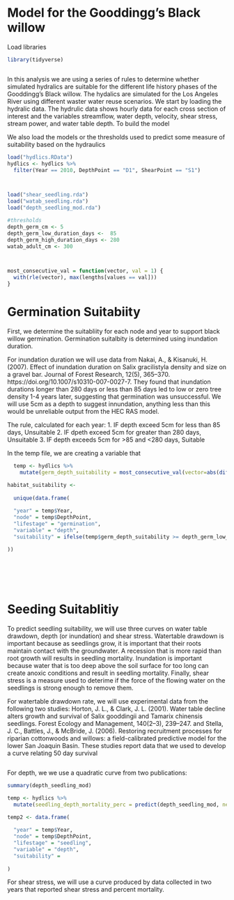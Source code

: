 Model for the Gooddingg's Black willow
======================================


Load libraries

```r

library(tidyverse)



```


In this analysis we are using  a series of rules to determine whether simulated hydralics are suitable for the different life history phases of the Gooddingg's Black willow.  The hydalics are simulated for the Los Angeles River using different waster water reuse scenarios. We start by loading the hydralic data.  The hydrulic data shows hourly data for each cross section of interest and the variables streamflow, water depth, velocity, shear stress, stream power, and water table depth. To build the model

We also load the models or the thresholds used to predict some measure of suitability based on the hydraulics

```r

load("hydlics.RData")
hydlics <- hydlics %>% 
  filter(Year == 2010, DepthPoint == "D1", ShearPoint == "S1")



load("shear_seedling.rda")
load("watab_seedling.rda")
load("depth_seedling_mod.rda")

#thresholds
depth_germ_cm <- 5
depth_germ_low_duration_days <-  85
depth_germ_high_duration_days <- 280
watab_adult_cm <- 300



most_consecutive_val = function(vector, val = 1) { 
  with(rle(vector), max(lengths[values == val]))
}


```

# Germination Suitabiity

First, we determine the suitabliity for each node and year to support black willow germination.  Germination suitalbity is determined using inundation duration. 

For inundation duration we will use data from Nakai, A., & Kisanuki, H. (2007). Effect of inundation duration on Salix gracilistyla density and size on a gravel bar. Journal of Forest Research, 12(5), 365–370. https://doi.org/10.1007/s10310-007-0027-7. They found that inundation durations longer than 280 days or less than 85 days led to low or zero tree density 1-4 years later, suggesting that germination was unsuccessful. We will use 5cm as a depth to suggest innundation, anything less than this would be unreliable output from the HEC RAS model.

The rule, calculated for each year:
1. IF depth exceed 5cm for less than 85 days, Unsuitable
2. IF dpeth exceed 5cm for greater than 280 days, Unsuitable
3. IF depth exceeds 5cm for >85 and <280 days, Suitable

In the temp file, we are creating a variable that 


```r


  temp <- hydlics %>% 
    mutate(germ_depth_suitability = most_consecutive_val(vector=abs(diff(which(Depth >= depth_germ_cm))==1)))

habitat_suitability <- 
  
  unique(data.frame(
    
  "year" = temp$Year, 
  "node" = temp$DepthPoint,
  "lifestage" = "germination", 
  "variable" = "depth", 
  "suitability" = ifelse(temp$germ_depth_suitability >= depth_germ_low_duration_days*24 & temp$germ_depth_suitability <= depth_germ_high_duration_days*24, TRUE, FALSE)

))

         
  
  
  


```


# Seeding Suitablitiy

To predict seedling suitability, we will use three curves on water table drawdown, depth (or inundation) and shear stress. Watertable drawdown is important because as seedlings grow, it is important that their roots maintain contact with the groundwater. A recession that is more rapid than root growth will results in seedling mortality. Inundation is important because water that is too deep above the soil surface for too long can create anoxic conditions and result in seedling mortality. Finally, shear stress is a measure used to deterime if the force of the flowing water on the seedlings is strong enough to remove them.

For watertable drawdown rate, we will use experimental data from the following two studies: Horton, J. L., & Clark, J. L. (2001). Water table decline alters growth and survival of Salix gooddingii and Tamarix chinensis seedlings. Forest Ecology and Management, 140(2–3), 239–247. and 
Stella, J. C., Battles, J., & McBride, J. (2006). Restoring recruitment processes for riparian cottonwoods and willows: a field-calibrated predictive model for the lower San Joaquin Basin.  These studies report data that we used to develop a curve relating 50 day survival

```r





```

For depth, we we use a quadratic curve from two publications:

```r

summary(depth_seedling_mod)

temp <- hydlics %>% 
  mutate(seedling_depth_mortality_perc = predict(depth_seedling_mod, newdata = hydlics))

temp2 <- data.frame(
    
  "year" = temp$Year, 
  "node" = temp$DepthPoint,
  "lifestage" = "seedling", 
  "variable" = "depth", 
  "suitability" = 
    
)
```


For shear stress, we will use a curve produced by data collected in two years that reported shear stress and percent mortality.

